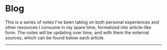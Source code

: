 # Blog

This is a series of notes I've been taking on both personal experiences and other resources I consume in my spare time, formalized into article-like form.
The notes will be updating over time, and with them the external sources, which can be found below each article.

---

<BlogPosts />
